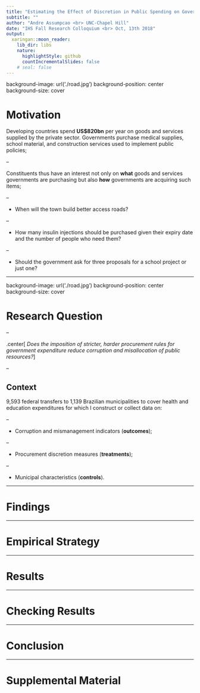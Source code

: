 ```yaml
---
title: "Estimating the Effect of Discretion in Public Spending on Government Performance: Evidence from Brazilian Municipalities"
subtitle: ""
author: "Andre Assumpcao <br> UNC-Chapel Hill"
date: "IHS Fall Research Colloquium <br> Oct, 13th 2018"
output:
  xaringan::moon_reader:
    lib_dir: libs
    nature:
      highlightStyle: github
      countIncrementalSlides: false
    # seal: false
---
```


background-image: url('./road.jpg')
background-position: center
background-size: cover

# Motivation

Developing countries spend **US$820bn** per year on goods and services supplied by the private sector. Governments purchase medical supplies, school material, and construction services used to implement public policies;

--

Constituents thus have an interest not only on **what** goods and services governments are purchasing but also **how** governments are acquiring such items;

--

- When will the town build better access roads? 

--

- How many insulin injections should be purchased given their expiry date and the number of people who need them?

--

- Should the government ask for three proposals for a school project or just one?

---

background-image: url('./road.jpg')
background-position: center
background-size: cover

# Research Question

--

.center[
*Does the imposition of stricter, harder procurement rules for government expenditure reduce corruption and misallocation of public resources?*
]

--

## Context

9,593 federal transfers to 1,139 Brazilian municipalities to cover health and education expenditures for which I construct or collect data on:

--
  
- Corruption and mismanagement indicators (**outcomes**);
  
--
  
- Procurement discretion measures (**treatments**);
  
--
  
- Municipal characteristics (**controls**).
  



---

# Findings

---

# Empirical Strategy

---

# Results

---

# Checking Results

---

# Conclusion

---

# Supplemental Material

